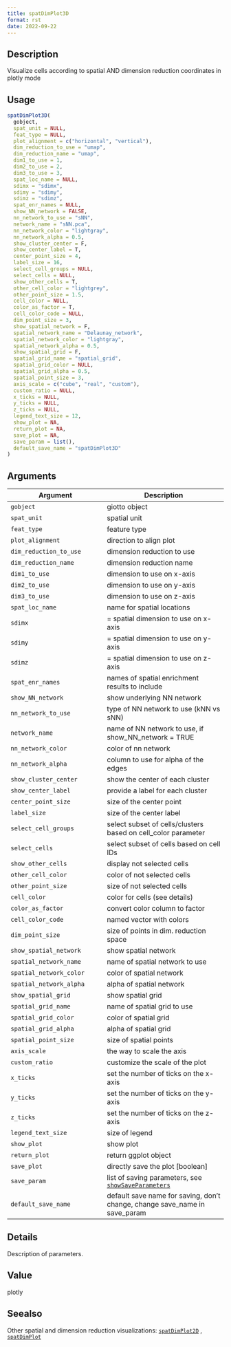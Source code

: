 ```yaml
--- 
title: spatDimPlot3D 
format: rst 
date: 2022-09-22 
--- 
```


## Description

Visualize cells according to spatial AND dimension reduction coordinates in plotly mode


## Usage

```r
spatDimPlot3D(
  gobject,
  spat_unit = NULL,
  feat_type = NULL,
  plot_alignment = c("horizontal", "vertical"),
  dim_reduction_to_use = "umap",
  dim_reduction_name = "umap",
  dim1_to_use = 1,
  dim2_to_use = 2,
  dim3_to_use = 3,
  spat_loc_name = NULL,
  sdimx = "sdimx",
  sdimy = "sdimy",
  sdimz = "sdimz",
  spat_enr_names = NULL,
  show_NN_network = FALSE,
  nn_network_to_use = "sNN",
  network_name = "sNN.pca",
  nn_network_color = "lightgray",
  nn_network_alpha = 0.5,
  show_cluster_center = F,
  show_center_label = T,
  center_point_size = 4,
  label_size = 16,
  select_cell_groups = NULL,
  select_cells = NULL,
  show_other_cells = T,
  other_cell_color = "lightgrey",
  other_point_size = 1.5,
  cell_color = NULL,
  color_as_factor = T,
  cell_color_code = NULL,
  dim_point_size = 3,
  show_spatial_network = F,
  spatial_network_name = "Delaunay_network",
  spatial_network_color = "lightgray",
  spatial_network_alpha = 0.5,
  show_spatial_grid = F,
  spatial_grid_name = "spatial_grid",
  spatial_grid_color = NULL,
  spatial_grid_alpha = 0.5,
  spatial_point_size = 3,
  axis_scale = c("cube", "real", "custom"),
  custom_ratio = NULL,
  x_ticks = NULL,
  y_ticks = NULL,
  z_ticks = NULL,
  legend_text_size = 12,
  show_plot = NA,
  return_plot = NA,
  save_plot = NA,
  save_param = list(),
  default_save_name = "spatDimPlot3D"
)
```


## Arguments

Argument      |Description
------------- |----------------
`gobject`     |     giotto object
`spat_unit`     |     spatial unit
`feat_type`     |     feature type
`plot_alignment`     |     direction to align plot
`dim_reduction_to_use`     |     dimension reduction to use
`dim_reduction_name`     |     dimension reduction name
`dim1_to_use`     |     dimension to use on x-axis
`dim2_to_use`     |     dimension to use on y-axis
`dim3_to_use`     |     dimension to use on z-axis
`spat_loc_name`     |     name for spatial locations
`sdimx`     |     = spatial dimension to use on x-axis
`sdimy`     |     = spatial dimension to use on y-axis
`sdimz`     |     = spatial dimension to use on z-axis
`spat_enr_names`     |     names of spatial enrichment results to include
`show_NN_network`     |     show underlying NN network
`nn_network_to_use`     |     type of NN network to use (kNN vs sNN)
`network_name`     |     name of NN network to use, if show_NN_network = TRUE
`nn_network_color`     |     color of nn network
`nn_network_alpha`     |     column to use for alpha of the edges
`show_cluster_center`     |     show the center of each cluster
`show_center_label`     |     provide a label for each cluster
`center_point_size`     |     size of the center point
`label_size`     |     size of the center label
`select_cell_groups`     |     select subset of cells/clusters based on cell_color parameter
`select_cells`     |     select subset of cells based on cell IDs
`show_other_cells`     |     display not selected cells
`other_cell_color`     |     color of not selected cells
`other_point_size`     |     size of not selected cells
`cell_color`     |     color for cells (see details)
`color_as_factor`     |     convert color column to factor
`cell_color_code`     |     named vector with colors
`dim_point_size`     |     size of points in dim. reduction space
`show_spatial_network`     |     show spatial network
`spatial_network_name`     |     name of spatial network to use
`spatial_network_color`     |     color of spatial network
`spatial_network_alpha`     |     alpha of spatial network
`show_spatial_grid`     |     show spatial grid
`spatial_grid_name`     |     name of spatial grid to use
`spatial_grid_color`     |     color of spatial grid
`spatial_grid_alpha`     |     alpha of spatial grid
`spatial_point_size`     |     size of spatial points
`axis_scale`     |     the way to scale the axis
`custom_ratio`     |     customize the scale of the plot
`x_ticks`     |     set the number of ticks on the x-axis
`y_ticks`     |     set the number of ticks on the y-axis
`z_ticks`     |     set the number of ticks on the z-axis
`legend_text_size`     |     size of legend
`show_plot`     |     show plot
`return_plot`     |     return ggplot object
`save_plot`     |     directly save the plot [boolean]
`save_param`     |     list of saving parameters, see [`showSaveParameters`](#showsaveparameters)
`default_save_name`     |     default save name for saving, don't change, change save_name in save_param


## Details

Description of parameters.


## Value

plotly


## Seealso

Other spatial and dimension reduction visualizations:
 [`spatDimPlot2D`](#spatdimplot2d) ,
 [`spatDimPlot`](#spatdimplot)


